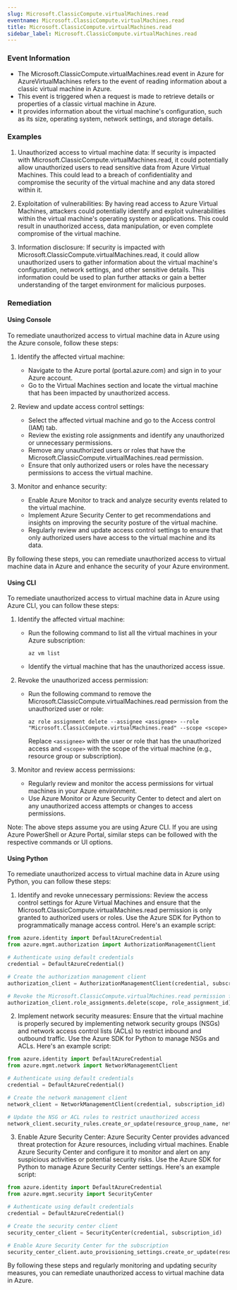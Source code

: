 ```yaml
--- 
slug: Microsoft.ClassicCompute.virtualMachines.read
eventname: Microsoft.ClassicCompute.virtualMachines.read
title: Microsoft.ClassicCompute.virtualMachines.read
sidebar_label: Microsoft.ClassicCompute.virtualMachines.read
---
```

                       
### Event Information

- The Microsoft.ClassicCompute.virtualMachines.read event in Azure for AzureVirtualMachines refers to the event of reading information about a classic virtual machine in Azure.
- This event is triggered when a request is made to retrieve details or properties of a classic virtual machine in Azure.
- It provides information about the virtual machine's configuration, such as its size, operating system, network settings, and storage details.


### Examples

1. Unauthorized access to virtual machine data: If security is impacted with Microsoft.ClassicCompute.virtualMachines.read, it could potentially allow unauthorized users to read sensitive data from Azure Virtual Machines. This could lead to a breach of confidentiality and compromise the security of the virtual machine and any data stored within it.

2. Exploitation of vulnerabilities: By having read access to Azure Virtual Machines, attackers could potentially identify and exploit vulnerabilities within the virtual machine's operating system or applications. This could result in unauthorized access, data manipulation, or even complete compromise of the virtual machine.

3. Information disclosure: If security is impacted with Microsoft.ClassicCompute.virtualMachines.read, it could allow unauthorized users to gather information about the virtual machine's configuration, network settings, and other sensitive details. This information could be used to plan further attacks or gain a better understanding of the target environment for malicious purposes.

### Remediation

#### Using Console

To remediate unauthorized access to virtual machine data in Azure using the Azure console, follow these steps:

1. Identify the affected virtual machine: 
   - Navigate to the Azure portal (portal.azure.com) and sign in to your Azure account.
   - Go to the Virtual Machines section and locate the virtual machine that has been impacted by unauthorized access.

2. Review and update access control settings:
   - Select the affected virtual machine and go to the Access control (IAM) tab.
   - Review the existing role assignments and identify any unauthorized or unnecessary permissions.
   - Remove any unauthorized users or roles that have the Microsoft.ClassicCompute.virtualMachines.read permission.
   - Ensure that only authorized users or roles have the necessary permissions to access the virtual machine.

3. Monitor and enhance security:
   - Enable Azure Monitor to track and analyze security events related to the virtual machine.
   - Implement Azure Security Center to get recommendations and insights on improving the security posture of the virtual machine.
   - Regularly review and update access control settings to ensure that only authorized users have access to the virtual machine and its data.

By following these steps, you can remediate unauthorized access to virtual machine data in Azure and enhance the security of your Azure environment.

#### Using CLI

To remediate unauthorized access to virtual machine data in Azure using Azure CLI, you can follow these steps:

1. Identify the affected virtual machine: 
   - Run the following command to list all the virtual machines in your Azure subscription:
     ```
     az vm list
     ```
   - Identify the virtual machine that has the unauthorized access issue.

2. Revoke the unauthorized access permission:
   - Run the following command to remove the Microsoft.ClassicCompute.virtualMachines.read permission from the unauthorized user or role:
     ```
     az role assignment delete --assignee <assignee> --role "Microsoft.ClassicCompute.virtualMachines.read" --scope <scope>
     ```
     Replace `<assignee>` with the user or role that has the unauthorized access and `<scope>` with the scope of the virtual machine (e.g., resource group or subscription).

3. Monitor and review access permissions:
   - Regularly review and monitor the access permissions for virtual machines in your Azure environment.
   - Use Azure Monitor or Azure Security Center to detect and alert on any unauthorized access attempts or changes to access permissions.

Note: The above steps assume you are using Azure CLI. If you are using Azure PowerShell or Azure Portal, similar steps can be followed with the respective commands or UI options.

#### Using Python

To remediate unauthorized access to virtual machine data in Azure using Python, you can follow these steps:

1. Identify and revoke unnecessary permissions: Review the access control settings for Azure Virtual Machines and ensure that the Microsoft.ClassicCompute.virtualMachines.read permission is only granted to authorized users or roles. Use the Azure SDK for Python to programmatically manage access control. Here's an example script:

```python
from azure.identity import DefaultAzureCredential
from azure.mgmt.authorization import AuthorizationManagementClient

# Authenticate using default credentials
credential = DefaultAzureCredential()

# Create the authorization management client
authorization_client = AuthorizationManagementClient(credential, subscription_id)

# Revoke the Microsoft.ClassicCompute.virtualMachines.read permission for a specific user or role
authorization_client.role_assignments.delete(scope, role_assignment_id)
```

2. Implement network security measures: Ensure that the virtual machine is properly secured by implementing network security groups (NSGs) and network access control lists (ACLs) to restrict inbound and outbound traffic. Use the Azure SDK for Python to manage NSGs and ACLs. Here's an example script:

```python
from azure.identity import DefaultAzureCredential
from azure.mgmt.network import NetworkManagementClient

# Authenticate using default credentials
credential = DefaultAzureCredential()

# Create the network management client
network_client = NetworkManagementClient(credential, subscription_id)

# Update the NSG or ACL rules to restrict unauthorized access
network_client.security_rules.create_or_update(resource_group_name, network_security_group_name, security_rule_name, security_rule_parameters)
```

3. Enable Azure Security Center: Azure Security Center provides advanced threat protection for Azure resources, including virtual machines. Enable Azure Security Center and configure it to monitor and alert on any suspicious activities or potential security risks. Use the Azure SDK for Python to manage Azure Security Center settings. Here's an example script:

```python
from azure.identity import DefaultAzureCredential
from azure.mgmt.security import SecurityCenter

# Authenticate using default credentials
credential = DefaultAzureCredential()

# Create the security center client
security_center_client = SecurityCenter(credential, subscription_id)

# Enable Azure Security Center for the subscription
security_center_client.auto_provisioning_settings.create_or_update(resource_group_name, auto_provisioning_setting_name, auto_provisioning_setting_parameters)
```

By following these steps and regularly monitoring and updating security measures, you can remediate unauthorized access to virtual machine data in Azure.


 